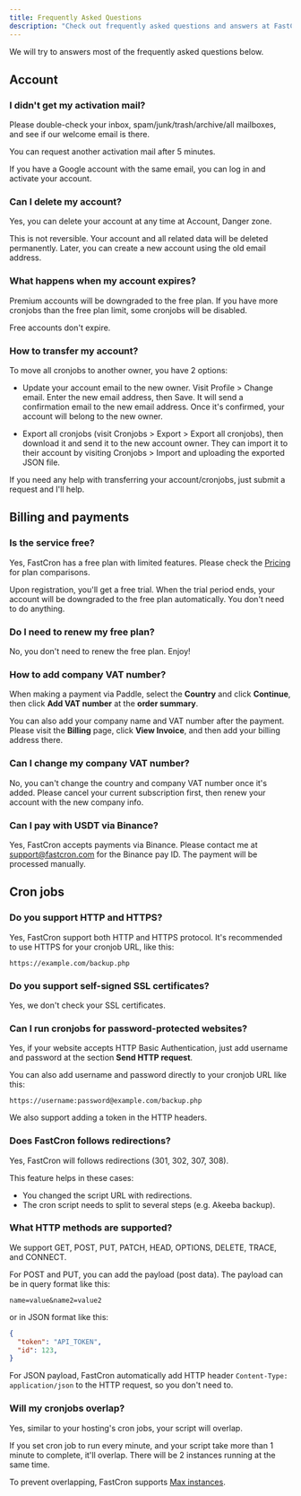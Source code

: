 ```yaml
---
title: Frequently Asked Questions
description: "Check out frequently asked questions and answers at FastCron."
---
```


We will try to answers most of the frequently asked questions below.

## Account
### I didn't get my activation mail?
Please double-check your inbox, spam/junk/trash/archive/all mailboxes, and see if our welcome email is there.

You can request another activation mail after 5 minutes.

If you have a Google account with the same email, you can log in and activate your account.

### Can I delete my account?
Yes, you can delete your account at any time at Account, Danger zone.

This is not reversible. Your account and all related data will be deleted permanently.
Later, you can create a new account using the old email address.

### What happens when my account expires?
Premium accounts will be downgraded to the free plan. If you have more cronjobs than the free plan limit, some cronjobs will be disabled.

Free accounts don't expire.

### How to transfer my account?
To move all cronjobs to another owner, you have 2 options:

- Update your account email to the new owner. Visit Profile > Change email. Enter the new email address, then Save. It will send a confirmation email to the new email address. Once it's confirmed, your account will belong to the new owner.

- Export all cronjobs (visit Cronjobs > Export > Export all cronjobs), then download it and send it to the new account owner. They can import it to their account by visiting Cronjobs > Import and uploading the exported JSON file.

If you need any help with transferring your account/cronjobs, just submit a request and I'll help.

## Billing and payments
### Is the service free?
Yes, FastCron has a free plan with limited features. Please check the [Pricing](/pricing) for plan comparisons.

Upon registration, you'll get a free trial. When the trial period ends, your account will be downgraded to the free plan automatically. You don't need to do anything.

### Do I need to renew my free plan?
No, you don't need to renew the free plan. Enjoy!

### How to add company VAT number?
When making a payment via Paddle, select the **Country** and click **Continue**,
then click **Add VAT number** at the **order summary**.

You can also add your company name and VAT number after the payment.
Please visit the **Billing** page, click **View Invoice**, and then add your billing address there.

### Can I change my company VAT number?
No, you can't change the country and company VAT number once it's added.
Please cancel your current subscription first, then renew your account with the new company info.

### Can I pay with USDT via Binance?
Yes, FastCron accepts payments via Binance.
Please contact me at support@fastcron.com for the Binance pay ID.
The payment will be processed manually.

## Cron jobs
### Do you support HTTP and HTTPS?
Yes, FastCron support both HTTP and HTTPS protocol.
It's recommended to use HTTPS for your cronjob URL, like this:
```
https://example.com/backup.php
```

### Do you support self-signed SSL certificates?
Yes, we don't check your SSL certificates.

### Can I run cronjobs for password-protected websites?
Yes, if your website accepts HTTP Basic Authentication, just add username and password at the section **Send HTTP request**.

You can also add username and password directly to your cronjob URL like this:
```
https://username:password@example.com/backup.php
```

We also support adding a token in the HTTP headers.

### Does FastCron follows redirections?
Yes, FastCron will follows redirections (301, 302, 307, 308).

This feature helps in these cases:
- You changed the script URL with redirections.
- The cron script needs to split to several steps (e.g. Akeeba backup).

### What HTTP methods are supported?
We support GET, POST, PUT, PATCH, HEAD, OPTIONS, DELETE, TRACE, and CONNECT.

For POST and PUT, you can add the payload (post data).
The payload can be in query format like this:
```
name=value&name2=value2
```
or in JSON format like this:
```json
{
  "token": "API_TOKEN",
  "id": 123,
}
```
For JSON payload, FastCron automatically add HTTP header
`Content-Type: application/json`
to the HTTP request, so you don't need to.

### Will my cronjobs overlap?
Yes, similar to your hosting's cron jobs, your script will overlap.

If you set cron job to run every minute, and your script take more than 1 minute to complete, it'll overlap. There will be 2 instances running at the same time.

To prevent overlapping, FastCron supports [Max instances](/blog/max-instances).